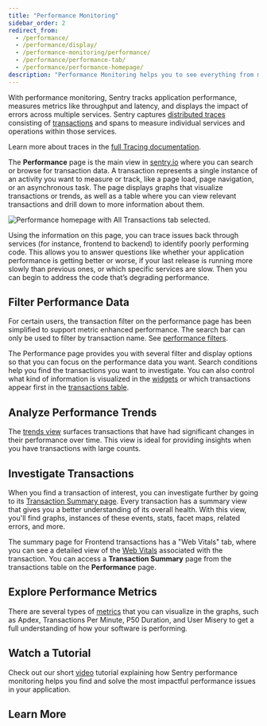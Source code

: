 ```yaml
---
title: "Performance Monitoring"
sidebar_order: 2
redirect_from:
  - /performance/
  - /performance/display/
  - /performance-monitoring/performance/
  - /performance/performance-tab/
  - /performance/performance-homepage/
description: "Performance Monitoring helps you to see everything from macro-level metrics to micro-level spans, and you'll be able to cross-reference transactions with related issues, and customize queries."
---
```


With <SandboxLink scenario="performance" projectSlug="react">performance monitoring</SandboxLink>, Sentry tracks application performance, measures metrics like throughput and latency, and displays the impact of errors across multiple services. Sentry captures [distributed traces](/product/sentry-basics/tracing/distributed-tracing/) consisting of [transactions](/product/performance/transaction-summary/#what-is-a-transaction) and spans to measure individual services and operations within those services.

<Note>

Learn more about traces in the [full Tracing documentation](/product/sentry-basics/tracing/).

</Note>

The **Performance** page is the main view in [sentry.io](https://sentry.io) where you can search or browse for <SandboxLink scenario="oneTransaction" projectSlug="react">transaction</SandboxLink> data. A transaction represents a single instance of an activity you want to measure or track, like a page load, page navigation, or an asynchronous task. The page displays graphs that visualize transactions or trends, as well as a table where you can view relevant transactions and drill down to more information about them.

![Performance homepage with All Transactions tab selected.](01_full_widget_all.png)

Using the information on this page, you can trace issues back through services (for instance, frontend to backend) to identify poorly performing code. This allows you to answer questions like whether your application performance is getting better or worse, if your last release is running more slowly than previous ones, or which specific services are slow. Then you can begin to address the code that’s degrading performance.

## Filter Performance Data

<Alert level="info" title="Important">

For certain users, the transaction filter on the performance page has been simplified to support metric enhanced performance. The search bar can only be used to filter by transaction name. See [performance filters](/product/performance/filters-display/#search-condition-filters).

</Alert>

The <SandboxLink scenario="performance" projectSlug="react">Performance</SandboxLink> page provides you with several filter and display options so that you can focus on the performance data you want. Search conditions help you find the <SandboxLink scenario="oneTransaction" projectSlug="react">transactions</SandboxLink> you want to investigate. You can also control what kind of information is visualized in the [widgets](/product/performance/filters-display/#widgets) or which transactions appear first in the [transactions table](/product/performance/filters-display/#transaction-table).

## Analyze Performance Trends

The [trends view](/product/performance/trends/) surfaces transactions that have had significant changes in their performance over time. This view is ideal for providing insights when you have transactions with large counts.

## Investigate Transactions

When you find a transaction of interest, you can investigate further by going to its [Transaction Summary page](/product/performance/transaction-summary). Every transaction has a summary view that gives you a better understanding of its overall health. With this view, you'll find graphs, instances of these events, stats, facet maps, related errors, and more.

The summary page for Frontend transactions has a "Web Vitals" tab, where you can see a detailed view of the [Web Vitals](/product/performance/web-vitals/) associated with the transaction. You can access a **Transaction Summary** page from the transactions table on the **Performance** page.

## Explore Performance Metrics

There are several types of [metrics](/product/performance/metrics/) that you can visualize in the graphs, such as Apdex, Transactions Per Minute, P50 Duration, and User Misery to get a full understanding of how your software is performing.

## Watch a Tutorial

Check out our short [video](/product/performance/performance-video/) tutorial explaining how Sentry performance monitoring helps you find and solve the most impactful performance issues in your application.

## Learn More

<PageGrid />

